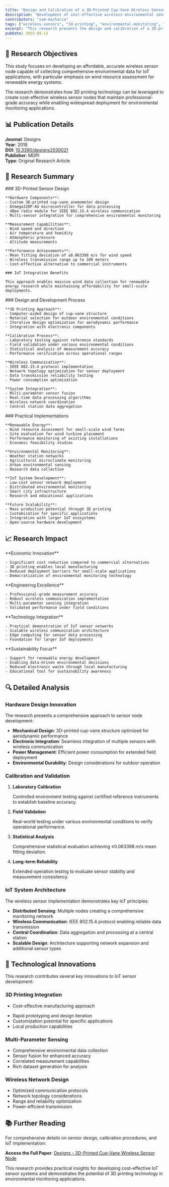 ```yaml
---
title: "Design and Calibration of a 3D-Printed Cup-Vane Wireless Sensor Node"
description: "Development of cost-effective wireless environmental sensing systems for IoT applications"
contributors: "sam-macharia"
tags: ["wireless-sensors", "3d-printing", "environmental-monitoring", "IoT", "wind-energy"]
excerpt: "This research presents the design and calibration of a 3D-printed cup-vane wireless sensor node for comprehensive environmental monitoring, demonstrating innovative approaches to cost-effective IoT sensor development."
pubDate: 2025-09-13
---
```



<UniversalContentContributors 
  contributors={frontmatter.contributors}
/>

## 🎯 Research Objectives

This study focuses on developing an affordable, accurate wireless sensor node capable of collecting comprehensive environmental data for IoT applications, with particular emphasis on wind resource assessment for renewable energy systems.

<BionicText method="advanced" intensity="medium" class="highlight">
The research demonstrates how 3D printing technology can be leveraged to create cost-effective wireless sensor nodes that maintain professional-grade accuracy while enabling widespread deployment for environmental monitoring applications.
</BionicText>

## 📊 Publication Details

<Card title="Publication Information" icon="document">

**Journal**: Designs  
**Year**: 2018  
**DOI**: [10.3390/designs2030021](https://doi.org/10.3390/designs2030021)  
**Publisher**: MDPI  
**Type**: Original Research Article

</Card>

## 🔬 Research Summary

<Tabs>
  <TabItem label="Key Innovation">
    ### 3D-Printed Sensor Design
    
    **Hardware Components**:
    - Custom 3D-printed cup-vane anemometer design
    - Atmega328P-AU microcontroller for data processing
    - XBee radio module for IEEE 802.15.4 wireless communication
    - Multi-sensor integration for comprehensive environmental monitoring
    
    **Measurement Capabilities**:
    - Wind speed and direction
    - Air temperature and humidity
    - Atmospheric pressure
    - Altitude measurements
    
    **Performance Achievements**:
    - Mean fitting deviation of ±0.063398 m/s for wind speed
    - Wireless transmission range up to 100 meters
    - Cost-effective alternative to commercial instruments
    
    ### IoT Integration Benefits
    
    This approach enables massive wind data collection for renewable energy research while maintaining affordability for small-scale deployments.
  </TabItem>

  <TabItem label="Methodology">
    ### Design and Development Process
    
    **3D Printing Approach**:
    - Computer-aided design of cup-vane structure
    - Material selection for outdoor environmental conditions
    - Iterative design optimization for aerodynamic performance
    - Integration with electronic components
    
    **Calibration Process**:
    - Laboratory testing against reference standards
    - Field validation under various environmental conditions
    - Statistical analysis of measurement accuracy
    - Performance verification across operational ranges
    
    **Wireless Communication**:
    - IEEE 802.15.4 protocol implementation
    - Network topology optimization for sensor deployment
    - Data transmission reliability testing
    - Power consumption optimization
    
    **System Integration**:
    - Multi-parameter sensor fusion
    - Real-time data processing algorithms
    - Wireless network coordination
    - Central station data aggregation
  </TabItem>

  <TabItem label="Applications">
    ### Practical Implementations
    
    **Renewable Energy**:
    - Wind resource assessment for small-scale wind farms
    - Site evaluation for wind turbine placement
    - Performance monitoring of existing installations
    - Economic feasibility studies
    
    **Environmental Monitoring**:
    - Weather station networks
    - Agricultural microclimate monitoring
    - Urban environmental sensing
    - Research data collection
    
    **IoT System Development**:
    - Low-cost sensor network deployment
    - Distributed environmental monitoring
    - Smart city infrastructure
    - Research and educational applications
    
    **Future Scalability**:
    - Mass production potential through 3D printing
    - Customization for specific applications
    - Integration with larger IoT ecosystems
    - Open-source hardware development
  </TabItem>
</Tabs>

## 📈 Research Impact

<CardGrid>
  <Card title="Cost Effectiveness" icon="star">
    **Economic Innovation**
    
    - Significant cost reduction compared to commercial alternatives
    - 3D printing enables local manufacturing
    - Reduced deployment barriers for small-scale applications
    - Democratization of environmental monitoring technology
  </Card>
  
  <Card title="Technical Achievement" icon="rocket">
    **Engineering Excellence**
    
    - Professional-grade measurement accuracy
    - Robust wireless communication implementation
    - Multi-parameter sensing integration
    - Validated performance under field conditions
  </Card>
  
  <Card title="IoT Advancement" icon="laptop">
    **Technology Integration**
    
    - Practical demonstration of IoT sensor networks
    - Scalable wireless communication architecture
    - Edge computing for sensor data processing
    - Foundation for larger IoT deployments
  </Card>
  
  <Card title="Environmental Impact" icon="heart">
    **Sustainability Focus**
    
    - Support for renewable energy development
    - Enabling data-driven environmental decisions
    - Reduced electronic waste through local manufacturing
    - Educational tool for sustainability awareness
  </Card>
</CardGrid>

## 🔍 Detailed Analysis


<InArticleAd />

### Hardware Design Innovation

The research presents a comprehensive approach to sensor node development:

- **Mechanical Design**: 3D-printed cup-vane structure optimized for aerodynamic performance
- **Electronic Integration**: Seamless integration of multiple sensors with wireless communication
- **Power Management**: Efficient power consumption for extended field deployment
- **Environmental Durability**: Design considerations for outdoor operation

### Calibration and Validation

<Steps>

1. **Laboratory Calibration**
   
   Controlled environment testing against certified reference instruments to establish baseline accuracy.

2. **Field Validation**
   
   Real-world testing under various environmental conditions to verify operational performance.

3. **Statistical Analysis**
   
   Comprehensive statistical evaluation achieving ±0.063398 m/s mean fitting deviation.

4. **Long-term Reliability**
   
   Extended operation testing to evaluate sensor stability and measurement consistency.

</Steps>

### IoT System Architecture

The wireless sensor implementation demonstrates key IoT principles:

- **Distributed Sensing**: Multiple nodes creating a comprehensive monitoring network
- **Wireless Communication**: IEEE 802.15.4 protocol enabling reliable data transmission
- **Central Coordination**: Data aggregation and processing at a central station
- **Scalable Design**: Architecture supporting network expansion and additional sensor types

## 🌟 Technological Innovations

This research contributes several key innovations to IoT sensor development:

### 3D Printing Integration
- Cost-effective manufacturing approach

<InArticleAd />

- Rapid prototyping and design iteration
- Customization potential for specific applications
- Local production capabilities

### Multi-Parameter Sensing
- Comprehensive environmental data collection
- Sensor fusion for enhanced accuracy
- Correlated measurement capabilities
- Rich dataset generation for analysis

### Wireless Network Design
- Optimized communication protocols
- Network topology considerations
- Range and reliability optimization
- Power-efficient transmission

## 📚 Further Reading

For comprehensive details on sensor design, calibration procedures, and IoT implementation:

**Access the Full Paper**: [Designs - 3D-Printed Cup-Vane Wireless Sensor Node](https://doi.org/10.3390/designs2030021)

This research provides practical insights for developing cost-effective IoT sensor systems and demonstrates the potential of 3D printing technology in environmental monitoring applications.

<InArticleAd />
<IoTAIoTComments />
<TawkWidget />
<Copyright />